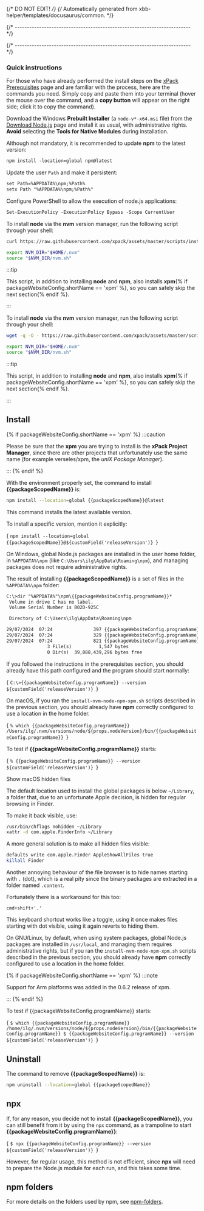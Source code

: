 {/* DO NOT EDIT! */}
{/* Automatically generated from xbb-helper/templates/docusaurus/common. */}

{/* ------------------------------------------------------------------------ */}




{/* ------------------------------------------------------------------------ */}

<Prerequisites />

### Quick instructions

For those who have already performed the install steps on the
[xPack Prerequisites](https://xpack.github.io/install/) page and are
familiar with the process, here are the commands you need.
Simply copy and paste them into your terminal (hover the mouse
over the command, and a **copy button** will appear on
the right side; click it to copy the command).

<Tabs groupId="operating-systems">

<TabItem value="windows" label="Windows" default>

Download the Windows **Prebuilt Installer** (a `node-v*-x64.msi` file) from the
[Download Node.js](https://nodejs.org/en/download/prebuilt-installer)
page and install it as usual, with administrative rights.
**Avoid** selecting the **Tools for Native Modules** during installation.

Although not mandatory, it is recommended to update **npm** to the
latest version:

```txt
npm install -location=global npm@latest
```

Update the user `Path` and make it persistent:

```txt
set Path=%APPDATA%\npm;%Path%
setx Path "%APPDATA%\npm;%Path%"
```

Configure PowerShell to allow the execution of node.js applications:

```txt
Set-ExecutionPolicy -ExecutionPolicy Bypass -Scope CurrentUser
```

</TabItem>

<TabItem value="macos" label="macOS">

To install **node** via the **nvm** version manager,
run the following script through your shell:

```sh
curl https://raw.githubusercontent.com/xpack/assets/master/scripts/install-nvm-node-npm-xpm.sh | ${SHELL}

export NVM_DIR="$HOME/.nvm"
source "$NVM_DIR/nvm.sh"
```

:::tip

This script, in addition to installing **node** and **npm**,
also installs **xpm**{% if packageWebsiteConfig.shortName == 'xpm' %}, so you can safely skip the next section{% endif %}.

:::

</TabItem>

<TabItem value="linux" label="GNU/Linux">

To install **node** via the **nvm** version manager,
run the following script through your shell:

```sh
wget -q -O - https://raw.githubusercontent.com/xpack/assets/master/scripts/install-nvm-node-npm-xpm.sh | ${SHELL}

export NVM_DIR="$HOME/.nvm"
source "$NVM_DIR/nvm.sh"
```

:::tip

This script, in addition to installing **node** and **npm**,
also installs **xpm**{% if packageWebsiteConfig.shortName == 'xpm' %}, so you can safely skip the next section{% endif %}.

:::

</TabItem>

</Tabs>

## Install

{% if packageWebsiteConfig.shortName == 'xpm' %}
:::caution

Please be sure that the **xpm** you are trying to install is the
**xPack Project Manager**, since there are other projects that
unfortunately use the same name
(for example verseles/xpm, the _uniX Package Manager_).

:::
{% endif %}

With the environment properly set, the command to install **{{packageScopedName}}** is:

```sh
npm install --location=global {{packageScopedName}}@latest
```

This command installs the latest available version.

To install a specific version, mention it explicitly:

<CodeBlock language="sh"> {
`npm install --location=global {{packageScopedName}}@${customField('releaseVersion')}
`} </CodeBlock>

<Tabs groupId="operating-systems">

<TabItem value="windows" label="Windows" default>

On Windows, global Node.js packages are installed in the
user home folder, in `%APPDATA%\npm`
(like `C:\Users\ilg\AppData\Roaming\npm`), and managing packages
does not require administrative rights.

The result of installing **{{packageScopedName}}** is a set of files in the `%APPDATA%\npm` folder:

```txt
C:\>dir "%APPDATA%"\npm\{{packageWebsiteConfig.programName}}*
 Volume in drive C has no label.
 Volume Serial Number is B02D-925C

 Directory of C:\Users\ilg\AppData\Roaming\npm

29/07/2024  07:24               397 {{packageWebsiteConfig.programName}}
29/07/2024  07:24               329 {{packageWebsiteConfig.programName}}.cmd
29/07/2024  07:24               821 {{packageWebsiteConfig.programName}}.ps1
               3 File(s)          1,547 bytes
               0 Dir(s)  39,088,439,296 bytes free
```

If you followed the instructions in the
prerequisites section, you should
already have this path configured and the program should start normally:

<CodeBlock language="console"> {
`C:\>{{packageWebsiteConfig.programName}} --version
${customField('releaseVersion')}
`} </CodeBlock>

</TabItem>

<TabItem value="macos" label="macOS">

On macOS, if you ran the `install-nvm-node-npm-xpm.sh` scripts described
in the previous section, you should
already have **npm** correctly configured to use a location in the home folder.

<CodeBlock language="console"> {
`% which {{packageWebsiteConfig.programName}}
/Users/ilg/.nvm/versions/node/${props.nodeVersion}/bin/{{packageWebsiteConfig.programName}}
`} </CodeBlock>

To test if **{{packageWebsiteConfig.programName}}** starts:

<CodeBlock language="console"> {
`% {{packageWebsiteConfig.programName}} --version
${customField('releaseVersion')}
`} </CodeBlock>

<Heading as="h3">Show macOS hidden files</Heading>

The default location used to install the global packages is
below `~/Library`, a folder that, due to an unfortunate Apple decision,
is hidden for regular browsing in Finder.

To make it back visible, use:

```sh
/usr/bin/chflags nohidden ~/Library
xattr -d com.apple.FinderInfo ~/Library
```

A more general solution is to make all hidden files visible:

```sh
defaults write com.apple.Finder AppleShowAllFiles true
killall Finder
```

Another annoying behaviour of the file browser is to hide names starting
with `.` (dot), which is a real pity since the binary packages are
extracted in a folder named `.content`.

Fortunately there is a workaround for this too:

```console
cmd+shift+'.'
```

This keyboard shortcut works like a toggle, using it once makes files
starting with dot visible,
using it again reverts to hiding them.

</TabItem>

<TabItem value="linux" label="GNU/Linux">

On GNU/Linux, by default, when using system packages,
global Node.js packages are installed in
`/usr/local`, and managing them requires administrative rights,
but if you ran the `install-nvm-node-npm-xpm.sh` scripts described
in the previous section, you should
already have **npm** correctly configured to use a location in the home folder.

{% if packageWebsiteConfig.shortName == 'xpm' %}
:::note

Support for Arm platforms was
added in the 0.6.2 release of xpm.

:::
{% endif %}

To test if {{packageWebsiteConfig.programName}} starts:

<CodeBlock language="console"> {
`$ which {{packageWebsiteConfig.programName}}
/home/ilg/.nvm/versions/node/${props.nodeVersion}/bin/{{packageWebsiteConfig.programName}}
$ {{packageWebsiteConfig.programName}} --version
${customField('releaseVersion')}
`} </CodeBlock>

</TabItem>

</Tabs>

## Uninstall

The command to remove **{{packageScopedName}}** is:

```sh
npm uninstall --location=global {{packageScopedName}}
```

<NoAdministrativeRights />

## npx

If, for any reason, you decide not to install **{{packageScopedName}}**, you can still
benefit from it by using the `npx` command, as a trampoline to start **{{packageWebsiteConfig.programName}}**:

<CodeBlock language="console"> {
`$ npx {{packageWebsiteConfig.programName}} --version
${customField('releaseVersion')}
`} </CodeBlock>

However, for regular usage, this method is not efficient, since
**npx** will need to prepare the Node.js module
for each run, and this takes some time.

## npm folders

For more details on the folders used by npm, see
[npm-folders](https://docs.npmjs.com/files/folders).
